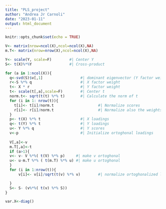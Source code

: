 ---
title: "PLS_project"
author: "Andrea Jr Carnoli"
date: "2023-01-11"
output: html_document
---

```{r setup, include=FALSE}
knitr::opts_chunk$set(echo = TRUE)
```



```{r Function for PLS using SIMPLS}
V<- matrix(nrow=ncol(X),ncol=ncol(X),NA)
m.T<- matrix(nrow=nrow(X),ncol=ncol(X),NA)

Y<- scale(Y, scale=F)        #| Center Y
S<- t(X)%*%Y                 #| Cross-product

for (a in 1:ncol(X)){
  q<-svd(S)$v[,1]                 #| dominant eigenvector (Y factor weight)
  r<-S %*% q                      #| X factor weight
  t<- X * r                       #| Y factor weight
  t<- scale(t[,a],scale=F)        #| Center t
  norm.t<- sqrt(t(t) %*% t)       #| Calculate the norm of t
  for (i in 1: nrow(t)){
    t[i]<- t[i]/norm.t                    #| Normalize scores
    r[i]<- r[i]/norm.t                    #| Normalize also the weights
  }
  p<- t(X) %*% t                  #| X loadings
  q<- t(Y) %*% t                  #| Y loadings
  u<- Y %*% q                     #| Y scores
  v<-p                            #| Initialize ortoghonal loadings
  
  V[,a]<-v
  m.T[,a]<-t
  if (a>1){
  v<- v- V %*%( t(V) %*% p)     #| make v ortoghonal
  u<- u-m.T %*% ( t(m.T) %*% u) #| make u ortoghonal
  }
  for (i in 1:nrow(t)){
      v[i]<- v[i]/sqrt(t(v) %*% v)        #| normalize ortoghonalized loadings

  }
  S<- S- (v%*%( t(v) %*% S))
}

var.X<-diag()
```


